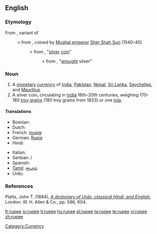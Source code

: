 ==English==
{{wikipedia}}
===Etymology===
From {{etyl|hi}} {{term|रुपीया|tr=rupīyā|lang=hi|sc=Deva}}, variant of {{term|रुपया|lang=hi|tr=rupayā|sc=Deva}}
:< from {{etyl|ur}} {{term|رپيا|lang=ur|sc=ur-Arab|tr=rupayā}}, coined by [[w:Mughal Empire|Mughal emperor]] [[w:Sher Shah Suri|Sher Shah Suri]] (1540–45)
::< from {{etyl|sa}} {{term|रूप्यकं|lang=sa|sc=Deva|tr=rūpyakam}}, "[[silver]] [[coin]]"
:::< from {{etyl|sa}} {{term|रूप्य|lang=sa|sc=Deva|tr=rūpya}}, "[[wrought]] silver"

===Noun===
{{en-noun}}

# A [[monetary]] [[currency]] of [[India]], [[Pakistan]], [[Nepal]], [[Sri Lanka]], [[Seychelles]], and [[Mauritius]].
# A silver coin, circulating in [[India]] 16th–20th centuries, weighing 170–180&nbsp;[[troy grain]]s (180&nbsp;troy grains from 1833) or one [[tola]].

====Translations====
{{trans-top|monetary currency}}
* Bosnian: {{t-|bs|rupija|f}}
* Dutch: {{t|nl|roepie|m}}
* French: [[roupie]] {{f}}
* German: [[Rupie]] {{f}}
* Hindi: {{t|hi|रूपया|sc=Deva|tr=rūpayā]m}}
{{trans-mid}}
* Italian: {{t-|it|rupia|f}}
* Serbian: {{t-|sr|рупија|sc=Cyrl}}/{{t-|sr|rupija|f}}
* Spanish: {{t|es|rupia|f}}
* [[Tamil]]: [[ரூபாய்]]
* Urdu: {{ur-Arab|[[روپیہ]]}}
{{trans-bottom}}

===References===
Platts, John T. (1884), ''[http://dsal.uchicago.edu/cgi-bin/philologic/contextualize.pl?p.4.platts.1549194 A dictionary of Urdu, classical Hindi, and English]'', London: W. H. Allen & Co., pp. 586, 604.

[[Category:Currency]]

[[fr:rupee]]
[[io:rupee]]
[[it:rupee]]
[[hu:rupee]]
[[pl:rupee]]
[[ta:rupee]]
[[te:rupee]]
[[vi:rupee]]
[[zh:rupee]]